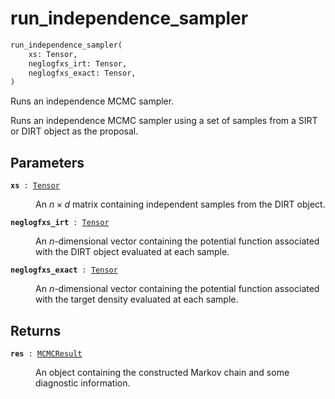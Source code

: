 # run_independence_sampler { #deep_tensor.run_independence_sampler }

```python
run_independence_sampler(
    xs: Tensor,
    neglogfxs_irt: Tensor,
    neglogfxs_exact: Tensor,
)
```

Runs an independence MCMC sampler.

Runs an independence MCMC sampler using a set of samples from a 
SIRT or DIRT object as the proposal.

## Parameters {.doc-section .doc-section-parameters}

<code>[**xs**]{.parameter-name} [:]{.parameter-annotation-sep} [[Tensor](`torch.Tensor`)]{.parameter-annotation}</code>

:   An $n \times d$ matrix containing independent samples from the  DIRT object.

<code>[**neglogfxs_irt**]{.parameter-name} [:]{.parameter-annotation-sep} [[Tensor](`torch.Tensor`)]{.parameter-annotation}</code>

:   An $n$-dimensional vector containing the potential function  associated with the DIRT object evaluated at each sample.

<code>[**neglogfxs_exact**]{.parameter-name} [:]{.parameter-annotation-sep} [[Tensor](`torch.Tensor`)]{.parameter-annotation}</code>

:   An $n$-dimensional vector containing the potential function  associated with the target density evaluated at each sample.

## Returns {.doc-section .doc-section-returns}

<code>[**res**]{.parameter-name} [:]{.parameter-annotation-sep} [[MCMCResult](`deep_tensor.debiasing.mcmc.MCMCResult`)]{.parameter-annotation}</code>

:   An object containing the constructed Markov chain and some  diagnostic information.